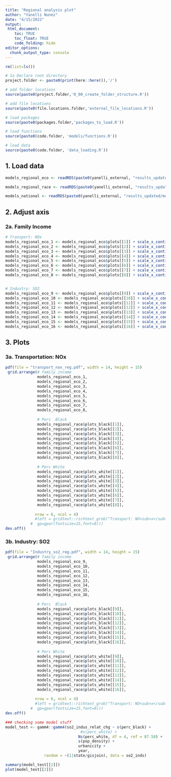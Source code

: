 ```yaml
---
title: "Regional analysis plot"
author: "Yanelli Nunez"
date: "4/15/2022"
output:
 html_document:
    toc: TRUE
    toc_float: TRUE
    code_folding: hide
editor_options: 
  chunk_output_type: console
---
```


```r

rm(list=ls())

# 1a Declare root directory
project.folder <- paste0(print(here::here()),'/')

# add folder locations
source(paste0(project.folder,'0_00_create_folder_structure.R'))

# add file locations
source(paste0(file.locations.folder,'external_file_locations.R'))

# load packages
source(paste0(packages.folder,'packages_to_load.R'))

# load functions
source(paste0(code.folder, 'models/functions.R'))

# load data
source(paste0(code.folder, 'data_loading.R'))

```

## 1. Load data

```r

models_regional_eco <- readRDS(paste0(yanelli_external, "results_updated/sensit_analys_models_regional_eco.rds"))

models_regional_race <- readRDS(paste0(yanelli_external, "results_updated/sensit_analys_models_regional_race.rds"))

models_national <- readRDS(paste0(yanelli_external, "results_updated/models_linear.rds"))

```

## 2. Adjust axis

### 2a. Family Income

```r

# Transport: NOx
models_regional_eco_1 <- models_regional_eco$plots[[1]] + scale_x_continuous(labels=function(x)x/1000, breaks = c(0, 25000, 50000, 75000, 100000, 125000, 150000))
models_regional_eco_2 <- models_regional_eco$plots[[2]] + scale_x_continuous(labels=function(x)x/1000, breaks = c(0, 25000, 50000, 75000, 100000, 125000, 150000))
models_regional_eco_3 <- models_regional_eco$plots[[3]] + scale_x_continuous(labels=function(x)x/1000, breaks = c(0, 25000, 50000, 75000, 100000, 125000, 150000))
models_regional_eco_4 <- models_regional_eco$plots[[4]] + scale_x_continuous(labels=function(x)x/1000, breaks = c(0, 25000, 50000, 75000, 100000, 125000, 150000))
models_regional_eco_5 <- models_regional_eco$plots[[5]] + scale_x_continuous(labels=function(x)x/1000, breaks = c(0, 25000, 50000, 75000, 100000, 125000, 150000))
models_regional_eco_6 <- models_regional_eco$plots[[6]] + scale_x_continuous(labels=function(x)x/1000, breaks = c(0, 25000, 50000, 75000, 100000, 125000, 150000))
models_regional_eco_7 <- models_regional_eco$plots[[7]] + scale_x_continuous(labels=function(x)x/1000, breaks = c(0, 25000, 50000, 75000, 100000, 125000, 150000))
models_regional_eco_8 <- models_regional_eco$plots[[8]] + scale_x_continuous(labels=function(x)x/1000, breaks = c(0, 25000, 50000, 75000, 100000, 125000, 150000))


# Industry: SO2
models_regional_eco_9 <- models_regional_eco$plots[[9]] + scale_x_continuous(labels=function(x)x/1000, breaks = c(0, 25000, 50000, 75000, 100000, 125000, 150000))
models_regional_eco_10 <- models_regional_eco$plots[[10]] + scale_x_continuous(labels=function(x)x/1000, breaks = c(0, 25000, 50000, 75000, 100000, 125000, 150000))
models_regional_eco_11 <- models_regional_eco$plots[[11]] + scale_x_continuous(labels=function(x)x/1000, breaks = c(0, 25000, 50000, 75000, 100000, 125000, 150000))
models_regional_eco_12 <- models_regional_eco$plots[[12]] + scale_x_continuous(labels=function(x)x/1000, breaks = c(0, 25000, 50000, 75000, 100000, 125000, 150000))
models_regional_eco_13 <- models_regional_eco$plots[[13]] + scale_x_continuous(labels=function(x)x/1000, breaks = c(0, 25000, 50000, 75000, 100000, 125000, 150000))
models_regional_eco_14 <- models_regional_eco$plots[[14]] + scale_x_continuous(labels=function(x)x/1000, breaks = c(0, 25000, 50000, 75000, 100000, 125000, 150000))
models_regional_eco_15 <- models_regional_eco$plots[[15]] + scale_x_continuous(labels=function(x)x/1000, breaks = c(0, 25000, 50000, 75000, 100000, 125000, 150000))
models_regional_eco_16 <- models_regional_eco$plots[[16]] + scale_x_continuous(labels=function(x)x/1000, breaks = c(0, 25000, 50000, 75000, 100000, 125000, 150000))

```

## 3. Plots

### 3a. Transportation: NOx

```r

pdf(file = "transport_nox_reg.pdf", width = 14, height = 15)            
 grid.arrange(# family income
              models_regional_eco_1,
              models_regional_eco_2,
              models_regional_eco_3,
              models_regional_eco_4,
              models_regional_eco_5,
              models_regional_eco_6,
              models_regional_eco_7,
              models_regional_eco_8,
              
              # Perc  Black
              models_regional_race$plots_black[[1]],
              models_regional_race$plots_black[[2]],
              models_regional_race$plots_black[[3]],
              models_regional_race$plots_black[[4]],
              models_regional_race$plots_black[[5]],
              models_regional_race$plots_black[[6]],
              models_regional_race$plots_black[[7]],
              models_regional_race$plots_black[[8]],
              
              # Perc White
              models_regional_race$plots_white[[1]],
              models_regional_race$plots_white[[2]],
              models_regional_race$plots_white[[3]],
              models_regional_race$plots_white[[4]],
              models_regional_race$plots_white[[5]],
              models_regional_race$plots_white[[6]],
              models_regional_race$plots_white[[7]],
              models_regional_race$plots_white[[8]],
             
             nrow = 6, ncol = 4)
             #left = gridtext::richtext_grob("Transport: NO<sub>x</sub> (% chg)", rot=90,
           #  gp=gpar(fontsize=15,font=8)))
dev.off() 


```


### 3b. Industry: SO2

```r

pdf(file = "Industry_so2_reg.pdf", width = 14, height = 15)            
 grid.arrange(# family income
              models_regional_eco_9,
              models_regional_eco_10,
              models_regional_eco_11,
              models_regional_eco_12,
              models_regional_eco_13,
              models_regional_eco_14,
              models_regional_eco_15,
              models_regional_eco_16,
              
              # Perc  Black
              models_regional_race$plots_black[[9]],
              models_regional_race$plots_black[[10]],
              models_regional_race$plots_black[[11]],
              models_regional_race$plots_black[[12]],
              models_regional_race$plots_black[[13]],
              models_regional_race$plots_black[[14]],
              models_regional_race$plots_black[[15]],
              models_regional_race$plots_black[[16]],
              
              # Perc White
              models_regional_race$plots_white[[9]],
              models_regional_race$plots_white[[10]],
              models_regional_race$plots_white[[11]],
              models_regional_race$plots_white[[12]],
              models_regional_race$plots_white[[13]],
              models_regional_race$plots_white[[14]],
              models_regional_race$plots_white[[15]],
              models_regional_race$plots_white[[16]],
             
             nrow = 6, ncol = 4)
             #left = gridtext::richtext_grob("Transport: NO<sub>x</sub> (% chg)", rot=90,
           #  gp=gpar(fontsize=15,font=8)))
dev.off() 


```



```r

### checking some model stuff
model_test <- gamm4::gamm4(so2_indus_relat_chg ~ s(perc_black) +
                                 #s(perc_white) +
                                Ns(perc_white, df = 4, ref = 87.58) +
                                s(pop_density) +
                                urbanicity +
                                year,
                 random = ~(1|state/gisjoin), data = so2_inds)

summary(model_test[[2]])
plot(model_test[[2]])
  

```

